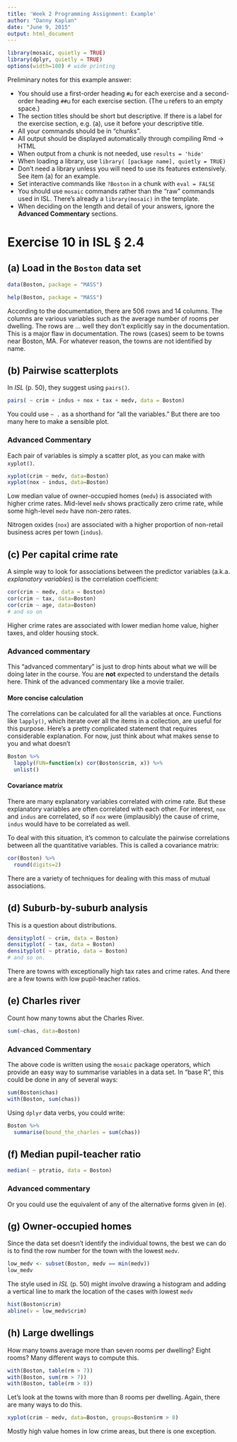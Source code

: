 ```yaml
---
title: 'Week 2 Programming Assignment: Example'
author: "Danny Kaplan"
date: "June 9, 2015"
output: html_document
---
```


<!-- Template boilerplate -->
```r
library(mosaic, quietly = TRUE)
library(dplyr, quietly = TRUE)
options(width=100) # wide printing
```

Preliminary notes for this example answer:

* You should use a first-order heading `#⊔` for each exercise and a second-order heading `##⊔` for each exercise section. (The `⊔` refers to an empty space.)
* The section titles should be short but descriptive.  If there is a label for the exercise section, e.g. (a), use it before your descriptive title.
* All your commands should be in "chunks".
* All output should be displayed automatically through compiling Rmd -> HTML
* When output from a chunk is not needed, use `results = 'hide'`
* When loading a library, use `library( [package name], quietly = TRUE)`
* Don't need a library unless you will need to use its features extensively.  See item (a) for an example.
* Set interactive commands like `?Boston` in a chunk with `eval = FALSE`
* You should use `mosaic` commands rather than the "raw" commands used in ISL.  There's already a `library(mosaic)` in the template.
* When deciding on the length and detail of your answers, ignore the **Advanced Commentary** sections.  



# Exercise 10 in ISL § 2.4

## (a) Load in the `Boston` data set

```r
data(Boston, package = "MASS")
```

```r
help(Boston, package = "MASS")
```

According to the documentation, there are 506 rows and 14 columns. The columns are various variables such as the average number of rooms per dwelling.  The rows are ... well they don't explicitly say in the documentation.  This is a major flaw in documentation.  The rows (cases) seem to be towns near Boston, MA.  For whatever reason, the towns are not identified by name.  

## (b) Pairwise scatterplots

In *ISL* (p. 50), they suggest using `pairs()`.
```r
pairs( ~ crim + indus + nox + tax + medv, data = Boston)
```

You could use `~ .` as a shorthand for "all the variables."  But there are too many here to make a sensible plot.

### Advanced Commentary

Each pair of variables is simply a scatter plot, as you can make with `xyplot()`.

```r
xyplot(crim ~ medv, data=Boston)
xyplot(nox ~ indus, data=Boston)
```

Low median value of owner-occupied homes (`medv`) is associated with higher crime rates.  Mid-level `medv` shows practically zero crime rate, while some high-level `medv` have non-zero rates.

Nitrogen oxides (`nox`) are associated with a higher proportion of non-retail business acres per town (`indus`).

## (c) Per capital crime rate

A simple way to look for associations between the predictor variables (a.k.a. *explanatory variables*) is the correlation coefficient:

```r
cor(crim ~ medv, data = Boston)
cor(crim ~ tax, data=Boston)
cor(crim ~ age, data=Boston)
# and so on
```
Higher crime rates are associated with lower median home value, higher taxes, and older housing stock.

### Advanced commentary

This "advanced commentary" is just to drop hints about what we will be doing later in the course.  You are **not** expected to understand the details here.  Think of the advanced commentary like a movie trailer.

#### More concise calculation

The correlations can be calculated for all the variables at once.  Functions like `lapply()`, which iterate over all the items in a collection, are useful for this purpose.  Here's a pretty complicated statement that requires considerable explanation.  For now, just think about what makes sense to you and what doesn't

```r
Boston %>%
  lapply(FUN=function(x) cor(Boston$crim, x)) %>%
  unlist()
```

#### Covariance matrix

There are many explanatory variables correlated with crime rate.  But these explanatory variables are often correlated with each other.  For interest, `nox` and `indus` are correlated, so if `nox` were (implausibly) the cause of crime, `indus` would have to be correlated as well.

To deal with this situation, it's common to calculate the pairwise correlations between all the quantitative variables.  This is called a covariance matrix:

```r
cor(Boston) %>%
  round(digits=2)
```

There are a variety of techniques for dealing with this mass of mutual associations.

## (d) Suburb-by-suburb analysis

This is a question about distributions.

```r
densityplot( ~ crim, data = Boston)
densityplot( ~ tax, data = Boston)
densityplot( ~ ptratio, data = Boston)
# and so on.
```

There are towns with exceptionally high tax rates and crime rates.  And there are a few towns with low pupil-teacher ratios.

## (e) Charles river


Count how many towns abut the Charles River.
```r
sum(~chas, data=Boston)
```

### Advanced Commentary

The above code is written using the `mosaic` package operators, which provide an easy way to summarise variables in a data set.  In "base R", this could be done in any of several ways:
```r
sum(Boston$chas)
with(Boston, sum(chas))
```

Using `dplyr` data verbs, you could write:
```r
Boston %>%
  summarise(bound_the_charles = sum(chas))
```

## (f) Median pupil-teacher ratio

```r
median( ~ ptratio, data = Boston)
```

### Advanced commentary

Or you could use the equivalent of any of the alternative forms given in (e).

## (g) Owner-occupied homes

Since the data set doesn't identify the individual towns, the best we can do is to find the row number for the town with the lowest `medv`.  

```r
low_medv <- subset(Boston, medv == min(medv))
low_medv
```

The style used in *ISL* (p. 50) might involve drawing a histogram and adding a vertical line to mark the location of the cases with lowest `medv`
```r
hist(Boston$crim)
abline(v = low_medv$crim)
```

## (h) Large dwellings

How many towns average more than seven rooms per dwelling? Eight rooms? Many different ways to compute this.

```r
with(Boston, table(rm > 7))
with(Boston, sum(rm > 7))
with(Boston, table(rm > 8))
```

Let's look at the towns with more than 8 rooms per dwelling. Again, there are many ways to do this.

```r
xyplot(crim ~ medv, data=Boston, groups=Boston$rm > 8)
```

Mostly high value homes in low crime areas, but there is one exception.